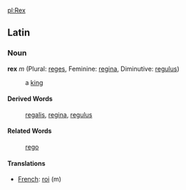 [[pl:Rex]]

==Latin==
===Noun===
'''rex''' ''m'' (Plural: [[reges]], Feminine: [[regina]], Diminutive: [[regulus]])

:a [[king]]

====Derived Words====
:[[regalis]], [[regina]], [[regulus]]

====Related Words====
:[[rego]]

====Translations====
*[[French]]: [[roi]] (m)